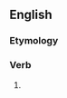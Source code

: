 ==English==

===Etymology===
{{suffix|en|build|est}}

===Verb===
{{head|en|verb form}}

# {{en-archaic second-person singular of|build}}